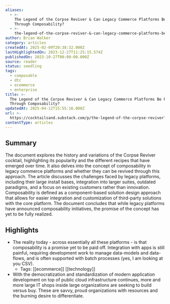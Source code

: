 ```yaml
---
aliases:
  - >-
    The Legend of the Corpse Reviver & Can Legacy Commerce Platforms Be Revived
    Through Composability?
  - >-
    the-legend-of-the-corpse-reviver-&-can-legacy-commerce-platforms-be-revived-through-composability
author: Brian Walker
category: articles
createdAt: 2025-02-09T20:38:32.000Z
lastHighlightedOn: 2023-12-27T11:25:15.574Z
publishedOn: 2023-10-27T00:00:00.000Z
source: reader
status: seedling
tags:
  - composable
  - dtc
  - ecommerce
  - enterprise
title: >-
  The Legend of the Corpse Reviver & Can Legacy Commerce Platforms Be Revived
  Through Composability?
updatedAt: 2025-04-12T15:55:16.000Z
url: >-
  https://cocktailsand.substack.com/p/the-legend-of-the-corpse-reviver?utm_source=substack&utm_medium=email
contentType: articles
---
```

## Summary

The document explores the history and variations of the Corpse Reviver cocktail, highlighting its popularity and the different recipes that have emerged over time. It also delves into the concept of composability in legacy commerce platforms and whether they can be revived through this approach. The article discusses the challenges faced by legacy platforms, including their large install bases, integration into larger suites, outdated paradigms, and a focus on existing customers rather than innovation. Composability is defined as a component-based solution design approach that allows for easier integration and customization of third-party solutions with the core platform. The document concludes that while legacy platforms have announced composability initiatives, the promise of the concept has yet to be fully realized.

## Highlights

- The reality today - across essentially all these platforms - is that composability is a promise yet to be paid off. Integration with apps is still painful, requiring development work to manage data-models and data-flows, and is often supported with batch processes (yes, I am looking at you CSV).
    - Tags: [[ecommerce]] [[technology]]
- With the democratization and standardization of modern application development on top of public cloud infrastructure continues, more and more large IT shops inside large organizations are seeking to build versus buy. These are savvy, proud organizations with resources and the burning desire to differentiate.
